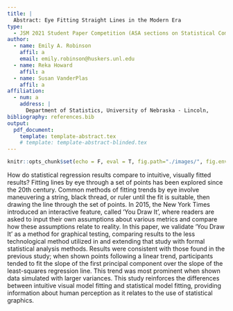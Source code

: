 ```yaml
---
title: |
  Abstract: Eye Fitting Straight Lines in the Modern Era
type:
  - JSM 2021 Student Paper Competition (ASA sections on Statistical Computing and Statistical Graphics)
author:
  - name: Emily A. Robinson
    affil: a
    email: emily.robinson@huskers.unl.edu
  - name: Reka Howard
    affil: a
  - name: Susan VanderPlas
    affil: a
affiliation:
  - num: a
    address: |
      Department of Statistics, University of Nebraska - Lincoln,
bibliography: references.bib
output: 
  pdf_document:
    template: template-abstract.tex
    # template: template-abstract-blinded.tex
---
```


```r
knitr::opts_chunk$set(echo = F, eval = T, fig.path="./images/", fig.env="figure*")
```

How do statistical regression results compare to intuitive, visually fitted results? Fitting lines by eye through a set of points has been explored since the 20th century. Common methods of fitting trends by eye involve maneuvering a string, black thread, or ruler until the fit is suitable, then drawing the line through the set of points. In 2015, the New York Times introduced an interactive feature, called 'You Draw It', where readers are asked to input their own assumptions about various metrics and compare how these assumptions relate to reality. In this paper, we validate ‘You Draw It’ as a method for graphical testing, comparing results to the less technological method utilized in \citet{mosteller1981eye} and extending that study with formal statistical analysis methods. Results were consistent with those found in the previous study; when shown points following a linear trend, participants tended to fit the slope of the first principal component over the slope of the least-squares regression line. This trend was most prominent when shown data simulated with larger variances. This study reinforces the differences between intuitive visual model fitting and statistical model fitting, providing information about human perception as it relates to the use of statistical graphics.
